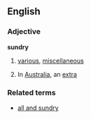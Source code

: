 ==English==
===Adjective===
'''sundry'''
# [[various]], [[miscellaneous]]
# {{Cricket}} In [[Australia]], an [[extra]]
===Related terms===
* [[all and sundry]]